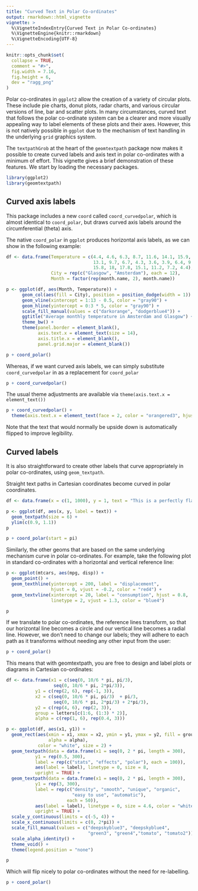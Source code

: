 ```yaml
---
title: "Curved Text in Polar Co-ordinates"
output: rmarkdown::html_vignette
vignette: >
  %\VignetteIndexEntry{Curved Text in Polar Co-ordinates}
  %\VignetteEngine{knitr::rmarkdown}
  %\VignetteEncoding{UTF-8}
---
```


```r
knitr::opts_chunk$set(
  collapse = TRUE,
  comment = "#>",
  fig.width = 7.16,
  fig.height = 6,
  dev = "ragg_png"
)
```

Polar co-ordinates in `ggplot2` allow the creation of a variety of circular plots. These include pie charts, donut plots, radar charts, and various circular versions of line, bar and scatter plots. In many circumstances, curved text that follows the polar co-ordinate system can be a clearer and more visually appealing way to label elements of these plots and their axes. However, this is not natively possible in `ggplot` due to the mechanism of text handling in the underlying `grid` graphics system.

The `textpathGrob` at the heart of the `geomtextpath` package now makes it possible to create curved labels and axis text in polar co-ordinates with a minimum of effort. This vignette gives a brief demonstration of these features. We start by loading the necessary packages.

```r
library(ggplot2)
library(geomtextpath)
```

## Curved axis labels

This package includes a new `coord` called `coord_curvedpolar`, which is almost identical to `coord_polar`, but draws curved axis labels around the circumferential (theta) axis.

The native `coord_polar` in `ggplot` produces horizontal axis labels, as we can show in the following example:

```r
df <- data.frame(Temperature = c(4.4, 4.6, 6.3, 8.7, 11.6, 14.1, 15.9, 15.5,
                                 13.1, 9.7, 6.7, 4.3, 3.6, 3.9, 6.4, 9.7, 13.2,
                                 15.8, 18, 17.8, 15.1, 11.2, 7.2, 4.4),
                 City = rep(c("Glasgow", "Amsterdam"), each = 12),
                 Month = factor(rep(month.name, 2), month.name))

p <- ggplot(df, aes(Month, Temperature)) +
      geom_col(aes(fill = City), position = position_dodge(width = 1)) +
      geom_vline(xintercept = 1:13 - 0.5, color = "gray90") +
      geom_hline(yintercept = 0:3 * 5, color = "gray90") +
      scale_fill_manual(values = c("darkorange", "dodgerblue4")) +
      ggtitle("Average monthly temperature in Amsterdam and Glasgow") +
      theme_bw() +
      theme(panel.border = element_blank(),
            axis.text.x = element_text(size = 14),
            axis.title.x = element_blank(),
            panel.grid.major = element_blank())

p + coord_polar()
```

Whereas, if we want curved axis labels, we can simply substitute `coord_curvedpolar` in as a replacement for `coord_polar`

```r
p + coord_curvedpolar()
```

The usual theme adjustments are available via `theme(axis.text.x = element_text())`

```r
p + coord_curvedpolar() + 
  theme(axis.text.x = element_text(face = 2, color = "orangered3", hjust = 0))
```

Note that the text that would normally be upside down is automatically flipped to improve legibility.

## Curved labels

It is also straightforward to create other labels that curve appropriately in polar co-ordinates, using `geom_textpath`.

Straight text paths in Cartesian coordinates become curved in polar coordinates.

```r
df <- data.frame(x = c(1, 1000), y = 1, text = "This is a perfectly flat label")

p <- ggplot(df, aes(x, y, label = text)) +
  geom_textpath(size = 6) +
  ylim(c(0.9, 1.1))
p
```

```r
p + coord_polar(start = pi)
```

Similarly, the other geoms that are based on the same underlying mechanism curve in polar co-ordinates. For example, take the following plot in standard co-ordinates with a horizontal and vertical reference line:

```r

p <- ggplot(mtcars, aes(mpg, disp)) + 
  geom_point() + 
  geom_texthline(yintercept = 200, label = "displacement", 
                 hjust = 0, vjust = -0.2, color = "red4") +
  geom_textvline(xintercept = 20, label = "consumption", hjust = 0.8,
                 linetype = 2, vjust = 1.3, color = "blue4")

p
```

If we translate to polar co-ordinates, the reference lines transform, so that our horizontal line becomes a circle and our vertical line becomes a radial line. However, we don't need to change our labels; they will adhere to each path as it transforms without needing any other input from the user:

```r

p + coord_polar()
```

This means that with geomtextpath, you are free to design and label plots or diagrams in Cartesian co-ordinates:

```r
df <- data.frame(x1 = c(seq(0, 10/6 * pi, pi/3),
                  seq(0, 10/6 * pi, 2*pi/3)),
           y1 = c(rep(2, 6), rep(-1, 3)),
           x2 = c(seq(0, 10/6 * pi, pi/3)  + pi/3,
                  seq(0, 10/6 * pi, 2*pi/3) + 2*pi/3),
           y2 = c(rep(4, 6), rep(2, 3)),
           group = letters[c(1:6, (1:3) * 2)],
           alpha = c(rep(1, 6), rep(0.4, 3)))

p <- ggplot(df, aes(x1, y1)) +
  geom_rect(aes(xmin = x1, xmax = x2, ymin = y1, ymax = y2, fill = group,
                alpha = alpha),
            color = "white", size = 2) +
  geom_textpath(data = data.frame(x1 = seq(0, 2 * pi, length = 300),
           y1 = rep(0.5, 300),
           label = rep(c("stats", "effects", "polar"), each = 100)),
           aes(label = label), linetype = 0, size = 8,
           upright = TRUE) +
  geom_textpath(data = data.frame(x1 = seq(0, 2 * pi, length = 300),
           y1 = rep(3, 300),
           label = rep(c("density", "smooth", "unique", "organic",
                         "easy to use", "automatic"), 
                       each = 50)),
           aes(label = label), linetype = 0, size = 4.6, color = "white",
           upright = TRUE) +
  scale_y_continuous(limits = c(-5, 4)) +
  scale_x_continuous(limits = c(0, 2*pi)) +
  scale_fill_manual(values = c("deepskyblue3", "deepskyblue4",
                               "green3", "green4","tomato", "tomato2")) +
  scale_alpha_identity() +
  theme_void() +
  theme(legend.position = "none") 

p
```

Which will flip nicely to polar co-ordinates without the need for re-labelling.

```r

p + coord_polar()

```
